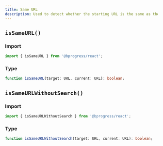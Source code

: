 ```yaml
---
title: Same URL
description: Used to detect whether the starting URL is the same as the target URL
---
```


## `isSameURL()`

### Import

```ts
import { isSameURL } from '@bprogress/react';
```

### Type

```ts
function isSameURL(target: URL, current: URL): boolean;
```

## `isSameURLWithoutSearch()`

### Import

```ts
import { isSameURLWithoutSearch } from '@bprogress/react';
```

### Type

```ts
function isSameURLWithoutSearch(target: URL, current: URL): boolean;
```
